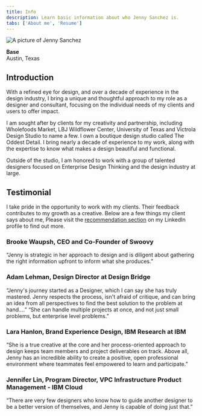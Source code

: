```yaml
---
title: Info
description: Learn basic information about who Jenny Sanchez is.
tabs: ['About me', 'Resume']
---
```


<Row>

  <Column colMd={8} colLg={8}>

![A picture of Jenny Sanchez](./../images/fpo--4x3.jpg)

  </Column>

  <Column colMd={2} colLg={3}>

<Aside>

  **Base**  
  Austin, Texas

</Aside>

  </Column>

</Row>

## Introduction

With a refined eye for design, and over a decade of experience in the design industry, I bring a unique and thoughtful approach to my role as a designer and consultant, focusing on the individual needs of my clients and users to offer impact.

I am sought after by clients for my creativity and partnership, including Wholefoods Market, LBJ Wildflower Center, University of Texas and Victrola Design Studio to name a few. I own a boutique design studio called The Oddest Detail. I bring nearly a decade of experience to my work, along with the expertise to know what makes a design beautiful and functional. 

Outside of the studio, I am honored to work with a group of talented designers focused on Enterprise Design Thinking and the design industry at large.

## Testimonial

I take pride in the opportunity to work with my clients. Their feedback contributes to my growth as a creative. Below are a few things my client says about me, Please visit the [recommendation section](#) on my LinkedIn profile to find out more.

<!-- TODO consider using quote blocks? -->

### Brooke Waupsh, CEO and Co-Founder of Swoovy

“Jenny is strategic in her approach to design and is diligent about gathering the right information upfront to inform what she produces.”

### Adam Lehman, Design Director at Design Bridge

“Jenny's journey started as a Designer, which I can say she has truly mastered. Jenny respects the process, isn't afraid of critique, and can bring an idea from all perspectives to find the best solution to the problem at hand.…” “She can handle multiple projects at once, and not just small problems, but enterprise level problems.”

### Lara Hanlon, Brand Experience Design, IBM Research at IBM

“She is a true creative at the core and her process-oriented approach to design keeps team members and project deliverables on track. Above all, Jenny has an incredible ability to create a positive, open professional environment where teammates feel empowered to learn and participate.”

### Jennifer Lin, Program Director, VPC Infrastructure Product Management - IBM Cloud

“There are very few designers who know how to guide another designer to be a better version of themselves, and Jenny is capable of doing just that.”